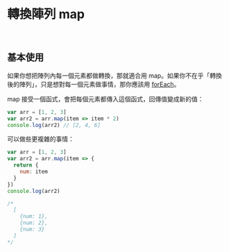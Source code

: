 # 轉換陣列 map

&nbsp;

## 基本使用

如果你想把陣列內每一個元素都做轉換，那就適合用 map。如果你不在乎「轉換後的陣列」，只是想對每一個元素做事情，那你應該用 [forEach](/docs/array/for-each)。

map 接受一個函式，會把每個元素都傳入這個函式，回傳值變成新的值：

``` js
var arr = [1, 2, 3]
var arr2 = arr.map(item => item * 2)
console.log(arr2) // [2, 4, 6]
```

可以做些更複雜的事情：

``` js
var arr = [1, 2, 3]
var arr2 = arr.map(item => {
  return {
    num: item
  }
})
console.log(arr2)

/*
  [
    {num: 1},
    {num: 2},
    {num: 3}
  ]
*/
```
